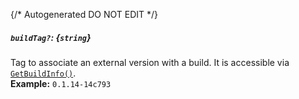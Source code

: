 {/* Autogenerated DO NOT EDIT  */}
##### `buildTag?`: *{`string`}*
Tag to associate an external version with a build. It is accessible via [`GetBuildInfo()`](https://hathora.dev/api\#tag/BuildV1/operation/GetBuildInfo).
<br/>
**Example:** `0.1.14-14c793`



